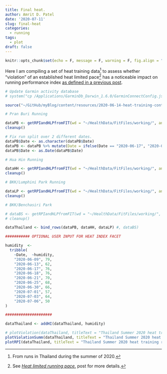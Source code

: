 ```yaml
---
title: Final heat.
author: Amrit D. Patel
date: '2020-07-11'
slug: final-heat
categories:
  - running
tags:
  - plot
draft: false
---
```

```r
knitr::opts_chunk$set(echo = F, message = F, warning = F, fig.align = "center")
```

Here I am compiling a set of heat training data[^2] to assess whether "violation" of an established heat limited pace[^1] has a noticeable impact on running performance index [as defined in a previous post](https://amritpatel.rbind.io/2020/03/27/100-lap-challenge/). 

[^1]: See [*Heat limited running pace.*](https://amritpatel.rbind.io/2020/06/13/heat-training/) post for more details.
[^2]: From runs in Thailand during the summer of 2020.

```r
# Update Garmin activity database
# system("cp /Applications/GarminDb_Darwin_1.6.0/GarminConnectConfig.json . && /Applications/GarminDb_Darwin_1.6.0/download_update_dbs.sh")

source("~/GitHub/myBlog/content/resources/2020-06-14-heat-training-continues-in-hua-hin/RPIandHeatLimitedPacePlots.R")

# Pran Buri Running

dataPB <- getRPIandHLPfromFIT(wd = "~/HealthData/FitFiles/working/", aname = "Pran Buri")
cleanup()

# Fix run split over 2 different dates.
dataPB$Date <- as.character(dataPB$Date)
dataPB <- dataPB %>% mutate(Date = ifelse(Date == "2020-06-17", "2020-06-18", Date))
dataPB$Date <- as.Date(dataPB$Date)

# Hua Hin Running

dataHH <- getRPIandHLPfromFIT(wd = "~/HealthData/FitFiles/working/", aname = "Hua Hin")
cleanup()

# BKK/Lumphini Park Running

dataLP <- getRPIandHLPfromFIT(wd = "~/HealthData/FitFiles/working/", aname = "Pathum Wan")
cleanup()

# BKK/Benchasiri Park

# dataBS <- getRPIandHLPfromFIT(wd = "~/HealthData/FitFiles/working/", aname = "Khlong")
# cleanup()

dataThailand <- bind_rows(dataPB, dataHH, dataLP) #, dataBS)

########### OPTIONAL USER INPUT FOR HEAT INDEX FACET

humidity  <-
  tribble(
    ~Date,	~humidity,
    "2020-06-09", 79,
    "2020-06-13", 62,
    "2020-06-17", 76,
    "2020-06-18", 76,
    "2020-06-21", 70,
    "2020-06-25", 68,
    "2020-06-30", 66,
    "2020-07-01", 57,
    "2020-07-03", 64,
    "2020-07-06", 50
)

#####################

dataThailand <- addHI(dataThailand, humidity)

# plotViolation(dataThailand, titleText = "Thailand Summer 2020 heat training runs.")
plotViolationSumm(dataThailand, titleText = "Thailand Summer 2020 heat training runs.")
plotRPI(dataThailand, titleText = "Thailand Summer 2020 heat training runs.")
```